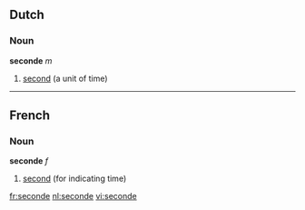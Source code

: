 ==Dutch==
===Noun===
'''seconde''' ''m''

#[[second]] (a unit of time)

----

==French==

===Noun===
'''seconde''' ''f''

#[[second]] (for indicating time)

[[fr:seconde]]
[[nl:seconde]]
[[vi:seconde]]